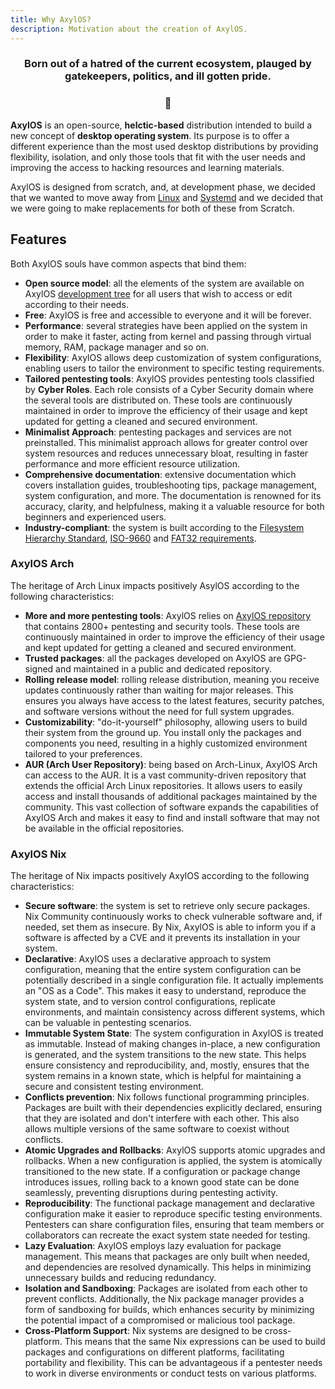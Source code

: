```yaml
---
title: Why AxylOS?
description: Motivation about the creation of AxylOS.
---
```



<h3 align="center">
  Born out of a hatred of the current ecosystem, plauged by gatekeepers, politics, and ill gotten pride.
</h3>
<h3 align="center">
  🏅
</h3>

**AxylOS** is an open-source, **helctic-based** distribution intended to build a new concept of **desktop operating system**. Its purpose is to offer a different experience than the most used desktop distributions by providing flexibility, isolation, and only those tools that fit with the user needs and improving the access to hacking resources and learning materials.

AxylOS is designed from scratch, and, at development phase, we decided that we wanted to move away from [Linux](https://linux.org) and [Systemd](https://systemd.org) and we decided that we were going to make replacements for both of these from Scratch.

## Features
Both AxylOS souls have common aspects that bind them:
* **Open source model**: all the elements of the system are available on AxylOS [development tree](https://github.com/Axyl-Projects/axylos) for all users that wish to access or edit according to their needs.
* **Free**: AxylOS is free and accessible to everyone and it will be forever.
* **Performance**: several strategies have been applied on the system in order to make it faster, acting from kernel and passing through virtual memory, RAM, package manager and so on.
* **Flexibility**: AxylOS allows deep customization of system configurations, enabling users to tailor the environment to specific testing requirements.
* **Tailored pentesting tools**: AxylOS provides pentesting tools classified by **Cyber Roles**. Each role consists of a Cyber Security domain where the several tools are distributed on. These tools are continuously maintained in order to improve the efficiency of their usage and kept updated for getting a cleaned and secured environment.
* **Minimalist Approach**: pentesting packages and services are not preinstalled. This minimalist approach allows for greater control over system resources and reduces unnecessary bloat, resulting in faster performance and more efficient resource utilization.
* **Comprehensive  documentation**: extensive documentation which covers installation guides, troubleshooting tips, package management, system configuration, and more. The documentation is renowned for its accuracy, clarity, and helpfulness, making it a valuable resource for both beginners and experienced users.
* **Industry-compliant**: the system is built according to the [Filesystem Hierarchy Standard](https://www.pathname.com/fhs/), [ISO-9660](https://www.iso.org/obp/ui/#iso:std:iso:9660:ed-1:v1:en) and [FAT32 requirements](https://www.keil.com/pack/doc/mw6/FileSystem/html/fat_fs.html#:~:text=Volume%20name,%5B%20%5D%20%22%22%20).


### AxylOS Arch
The heritage of Arch Linux impacts positively AsylOS according to the following characteristics:
* **More and more pentesting tools**: AxylOS relies on [AxylOS repository](https://github.com/AxylOS-OS/AxylOS) that contains 2800+ pentesting and security tools. These tools are continuously maintained in order to improve the efficiency of their usage and kept updated for getting a cleaned and secured environment.
* **Trusted packages**: all the packages developed on AxylOS are GPG-signed and maintained in a public and dedicated repository.
* **Rolling release model**: rolling release distribution, meaning you receive updates continuously rather than waiting for major releases. This ensures you always have access to the latest features, security patches, and software versions without the need for full system upgrades.
* **Customizability**: "do-it-yourself" philosophy, allowing users to build their system from the ground up. You install only the packages and components you need, resulting in a highly customized environment tailored to your preferences.
* **AUR (Arch User Repository)**: being based on Arch-Linux, AxylOS Arch can access to the AUR. It is a vast community-driven repository that extends the official Arch Linux repositories. It allows users to easily access and install thousands of additional packages maintained by the community. This vast collection of software expands the capabilities of AxylOS Arch and makes it easy to find and install software that may not be available in the official repositories.

### AxylOS Nix
The heritage of Nix impacts positively AxylOS according to the following characteristics:
* **Secure software**: the system is set to retrieve only secure packages. Nix Community continuously works to check vulnerable software and, if needed, set them as insecure. By Nix, AxylOS is able to inform you if a software is affected by a CVE and it prevents its installation in your system.
* **Declarative**: AxylOS uses a declarative approach to system configuration, meaning that the entire system configuration can be potentially described in a single configuration file. It actually implements an "OS as a Code". This makes it easy to understand, reproduce the system state, and to version control configurations, replicate environments, and maintain consistency across different systems, which can be valuable in pentesting scenarios.
* **Immutable System State**: The system configuration in AxylOS is treated as immutable. Instead of making changes in-place, a new configuration is generated, and the system transitions to the new state. This helps ensure consistency and reproducibility, and, mostly, ensures that the system remains in a known state, which is helpful for maintaining a secure and consistent testing environment.
* **Conflicts prevention**: Nix follows functional programming principles. Packages are built with their dependencies explicitly declared, ensuring that they are isolated and don't interfere with each other. This also allows multiple versions of the same software to coexist without conflicts.
* **Atomic Upgrades and Rollbacks**: AxylOS supports atomic upgrades and rollbacks. When a new configuration is applied, the system is atomically transitioned to the new state. If a configuration or package change introduces issues, rolling back to a known good state can be done seamlessly, preventing disruptions during pentesting activity.
* **Reproducibility**: The functional package management and declarative configuration make it easier to reproduce specific testing environments. Pentesters can share configuration files, ensuring that team members or collaborators can recreate the exact system state needed for testing.
* **Lazy Evaluation**: AxylOS employs lazy evaluation for package management. This means that packages are only built when needed, and dependencies are resolved dynamically. This helps in minimizing unnecessary builds and reducing redundancy.
* **Isolation and Sandboxing**: Packages are isolated from each other to prevent conflicts. Additionally, the Nix package manager provides a form of sandboxing for builds, which enhances security by minimizing the potential impact of a compromised or malicious tool package.
* **Cross-Platform Support**: Nix systems are designed to be cross-platform. This means that the same Nix expressions can be used to build packages and configurations on different platforms, facilitating portability and flexibility. This can be advantageous if a pentester needs to work in diverse environments or conduct tests on various platforms.

<ImageComponent />
